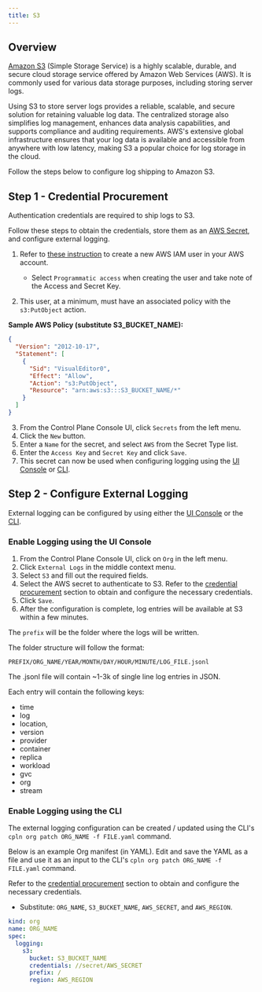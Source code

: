 ```yaml
---
title: S3
---
```


## Overview

[Amazon S3](https://aws.amazon.com/s3/) (Simple Storage Service) is a highly scalable, durable, and secure cloud storage service offered by Amazon Web Services (AWS). It is commonly used for various data storage purposes, including storing server logs.

Using S3 to store server logs provides a reliable, scalable, and secure solution for retaining valuable log data. The centralized storage also simplifies log management, enhances data analysis capabilities, and supports compliance and auditing requirements. AWS's extensive global infrastructure ensures that your log data is available and accessible from anywhere with low latency, making S3 a popular choice for log storage in the cloud.

Follow the steps below to configure log shipping to Amazon S3.

## Step 1 - Credential Procurement

Authentication credentials are required to ship logs to S3.

Follow these steps to obtain the credentials, store them as an [AWS Secret](/objects/secret#amazon-web-services-aws), and
configure external logging.

1. Refer to [these instruction](https://docs.aws.amazon.com/IAM/latest/UserGuide/id_users_create.html) to create a new AWS IAM user in your AWS account.

   - Select `Programmatic access` when creating the user and take note of the Access and Secret Key.

2. This user, at a minimum, must have an associated policy with the `s3:PutObject` action.

**Sample AWS Policy (substitute S3_BUCKET_NAME):**

```json JSON
{
  "Version": "2012-10-17",
  "Statement": [
    {
      "Sid": "VisualEditor0",
      "Effect": "Allow",
      "Action": "s3:PutObject",
      "Resource": "arn:aws:s3:::S3_BUCKET_NAME/*"
    }
  ]
}
```

3. From the Control Plane Console UI, click `Secrets` from the left menu.
4. Click the `New` button.
5. Enter a `Name` for the secret, and select `AWS` from the Secret Type list.
6. Enter the `Access Key` and `Secret Key` and click `Save`.
7. This secret can now be used when configuring logging using the [UI Console](#enable-logging-using-the-ui-console) or [CLI](#enable-logging-using-the-cli).

## Step 2 - Configure External Logging

External logging can be configured by using either the [UI Console](#enable-logging-using-the-ui-console) or the [CLI](#enable-logging-using-the-cli).

### Enable Logging using the UI Console

1. From the Control Plane Console UI, click on `Org` in the left menu.
2. Click `External Logs` in the middle context menu.
3. Select `S3` and fill out the required fields.
4. Select the AWS secret to authenticate to S3. Refer to the [credential procurement](#step-1-credential-procurement) section to obtain and configure the necessary credentials.
5. Click `Save`.
6. After the configuration is complete, log entries will be available at S3 within a few minutes.

<Tip>

The `prefix` will be the folder where the logs will be written.

The folder structure will follow the format:

`PREFIX/ORG_NAME/YEAR/MONTH/DAY/HOUR/MINUTE/LOG_FILE.jsonl`

The .jsonl file will contain ~1-3k of single line log entries in JSON.

Each entry will contain the following keys:

- time
- log
- location,
- version
- provider
- container
- replica
- workload
- gvc
- org
- stream

</Tip>

### Enable Logging using the CLI

The external logging configuration can be created / updated using the CLI's `cpln org patch ORG_NAME -f FILE.yaml` command.

Below is an example Org manifest (in YAML). Edit and save the YAML as a file and use it as an input to the CLI's `cpln org patch ORG_NAME -f FILE.yaml` command.

Refer to the [credential procurement](#step-1-credential-procurement) section to obtain and configure the necessary credentials.

- Substitute: `ORG_NAME`, `S3_BUCKET_NAME`, `AWS_SECRET`, and `AWS_REGION`.

```yaml YAML
kind: org
name: ORG_NAME
spec:
  logging:
    s3:
      bucket: S3_BUCKET_NAME
      credentials: //secret/AWS_SECRET
      prefix: /
      region: AWS_REGION
```
